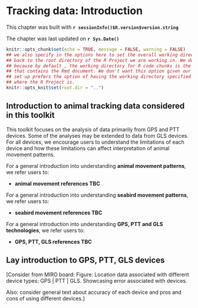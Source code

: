 # Tracking data: Introduction

<!--- This is an HTML comment in RMarkdown. You can use these comments to make notes that won't get read when running the code -->

<!--- If you don't understand what a RMarkdown document is. Stop here. Go learn. -->

<!--- Equally. You must understand the difference between Markdown vs. RMarkdown -->

<!--- Remember, outside of the R code chunks we are now coding in HTML syntax, not R syntax -->

This chapter was built with **`r sessionInfo()$R.version$version.string`**\

The chapter was last updated on **`r Sys.Date()`** <br>

<!--- In the code chunk below, we specify include = F, so that we will run the chunk but not include the chunk in the final document. We set a global argument in the code chunk of echo = T, so that in later code chunks, the code will be displayed in the RMarkdown document -->

```r
knitr::opts_chunk$set(echo = TRUE, message = FALSE, warning = FALSE)
## we also specify in the options here to set the overall working directory
## back to the root directory of the R Project we are working in. We do this
## because by default , the working directory for R code chunks is the directory 
## that contains the Rmd document. We don't want this option given our file
## set up prefers the option of having the working directory specified as that
## where the R Project is.
knitr::opts_knit$set(root.dir = "..")
```

## Introduction to animal tracking data considered in this toolkit

This toolkit focuses on the analysis of data primarily from GPS and PTT devices. Some of the analyses may be extended to data from GLS devices. For all devices, we encourage users to understand the limitations of each device and how these limitations can affect interpretation of animal movement patterns.

For a general introduction into understanding **animal movement patterns**, we refer users to:

- **animal movement references TBC**

For a general introduction into understanding **seabird movement patterns**, we refer users to:

- **seabird movement references TBC**

For a general introduction into understanding **GPS, PTT and GLS technologies**, we refer users to:

- **GPS, PTT, GLS references TBC**

## Lay introduction to GPS, PTT, GLS devices

[Consider from MIRO board: Figure: Location data associated with different device types: GPS | PTT | GLS. Showcasing error associated with devices.

Also: consider general text about accuracy of each device and pros and cons of using different devices.]
